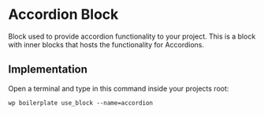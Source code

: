 # Accordion Block

Block used to provide accordion functionality to your project. This is a block with inner blocks that hosts the functionality for Accordions.

## Implementation

Open a terminal and type in this command inside your projects root:

```shell
wp boilerplate use_block --name=accordion
```
